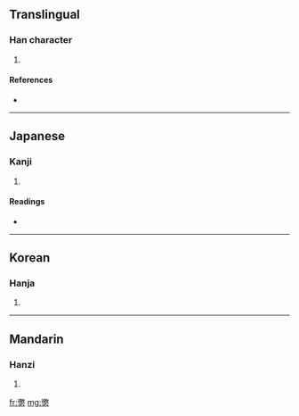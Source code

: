 ==Translingual==

===Han character===
{{Han char|rn=19|rad=力|as=15|sn=17|four=|canj=竹大大尸 (HKKS)}}

# {{defn|Han}}

====References====
* {{Han ref|kx=0150.030|dkj=02475|dj=0338.120|hdz=10382.070|uh=52F6|ud=21238}}

----

==Japanese==

===Kanji===
{{ja-kanji|grade=|rs=力15}}

# {{defn|Japanese}}

====Readings====
* {{ja-readings|on=[[けつ]] (ketsu), [[でち]] (dechi)|kun=[[はなつ]] (hanatsu), [[とりさる]] (torisaru)}}

----

==Korean==

===Hanja===
{{ko-hanja|hangeul=철|rv=cheol|mr=ch'ŏl}}

# {{defn|Korean}}

----

==Mandarin==

===Hanzi===
{{cmn-hanzi|pin=[[chè]] ([[che4]])|wg=ch'e<sup>4</sup>}}

# {{defn|Mandarin}}

[[fr:勶]]
[[mg:勶]]